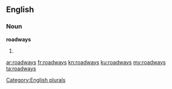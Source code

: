 ==English==

===Noun===
'''roadways'''

# {{plural of|roadway}}

[[Category:English plurals]]

[[ar:roadways]]
[[fr:roadways]]
[[kn:roadways]]
[[ku:roadways]]
[[my:roadways]]
[[ta:roadways]]